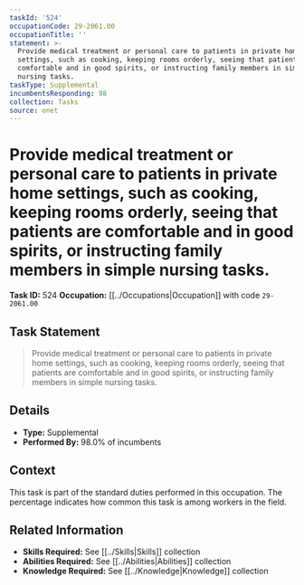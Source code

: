 ```yaml
---
taskId: '524'
occupationCode: 29-2061.00
occupationTitle: ''
statement: >-
  Provide medical treatment or personal care to patients in private home
  settings, such as cooking, keeping rooms orderly, seeing that patients are
  comfortable and in good spirits, or instructing family members in simple
  nursing tasks.
taskType: Supplemental
incumbentsResponding: 98
collection: Tasks
source: onet
---
```

# Provide medical treatment or personal care to patients in private home settings, such as cooking, keeping rooms orderly, seeing that patients are comfortable and in good spirits, or instructing family members in simple nursing tasks.

**Task ID:** 524
**Occupation:** [[../Occupations|Occupation]] with code `29-2061.00`

## Task Statement

> Provide medical treatment or personal care to patients in private home settings, such as cooking, keeping rooms orderly, seeing that patients are comfortable and in good spirits, or instructing family members in simple nursing tasks.

## Details

- **Type:** Supplemental
- **Performed By:** 98.0% of incumbents

## Context

This task is part of the standard duties performed in this occupation. The percentage indicates how common this task is among workers in the field.

## Related Information

- **Skills Required:** See [[../Skills|Skills]] collection
- **Abilities Required:** See [[../Abilities|Abilities]] collection
- **Knowledge Required:** See [[../Knowledge|Knowledge]] collection
